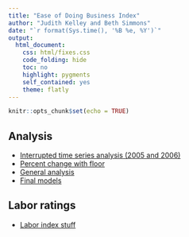 ```yaml
---
title: "Ease of Doing Business Index"
author: "Judith Kelley and Beth Simmons"
date: "`r format(Sys.time(), '%B %e, %Y')`"
output: 
  html_document: 
    css: html/fixes.css
    code_folding: hide
    toc: no
    highlight: pygments
    self_contained: yes
    theme: flatly
---
```


```r
knitr::opts_chunk$set(echo = TRUE)
```

## Analysis

- [Interrupted time series analysis (2005 and 2006)](analysis/interrupted_time_series.html)
- [Percent change with floor](analysis/percent_change_floor.html)
- [General analysis](analysis/analysis.html)
- [Final models](analysis/final_models.html)

## Labor ratings

- [Labor index stuff](analysis/labor_data.html)
